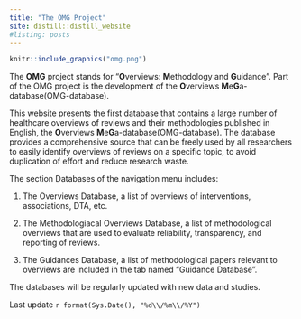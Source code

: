 ```yaml
---
title: "The OMG Project"
site: distill::distill_website
#listing: posts
---
```



```r
knitr::include_graphics("omg.png")
```


The **OMG** project stands for "**O**verviews: **M**ethodology and **G**uidance".
Part of the OMG project is the development of the **O**verviews **M**e**G**a-database(OMG-database).

This website presents the first database that contains a large number of healthcare overviews of reviews and their methodologies published in English, the **O**verviews **M**e**G**a-database(OMG-database). 
The database provides a comprehensive source that can be freely used by all researchers to easily identify overviews of reviews on a specific topic, to avoid duplication of effort and reduce research waste. 

The section Databases of the navigation menu includes:

1. The Overviews Database, a list of overviews of interventions, associations, DTA, etc.

2. The Methodologiacal Overviews Database, a list of methodological overviews that are used to evaluate reliability, transparency, and reporting of reviews.

3. The Guidances Database, a list of methodological papers relevant to overviews are included in the tab named "Guidance Database".

The databases will be regularly updated with new data and studies.


Last update `r format(Sys.Date(), "%d\\/%m\\/%Y")`




